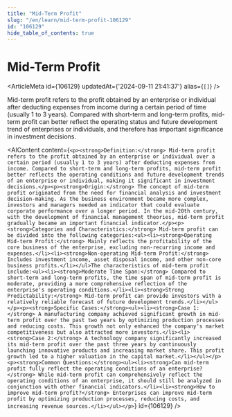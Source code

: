 ```yaml
---
title: "Mid-Term Profit"
slug: "/en/learn/mid-term-profit-106129"
id: "106129"
hide_table_of_contents: true
---
```



# Mid-Term Profit

<ArticleMeta id={106129} updatedAt={'2024-09-11 21:41:37'} alias={`[]`} />
<div className='border-solid border-b border-t-0 my-4 border-[var(--ifm-color-gray-300)]' />

Mid-term profit refers to the profit obtained by an enterprise or individual after deducting expenses from income during a certain period of time (usually 1 to 3 years). Compared with short-term and long-term profits, mid-term profit can better reflect the operating status and future development trend of enterprises or individuals, and therefore has important significance in investment decisions.

<AIContent content={`<p><strong>Definition:</strong> Mid-term profit refers to the profit obtained by an enterprise or individual over a certain period (usually 1 to 3 years) after deducting expenses from income. Compared to short-term and long-term profits, mid-term profit better reflects the operating conditions and future development trends of an enterprise or individual, making it significant in investment decisions.</p><p><strong>Origin:</strong> The concept of mid-term profit originated from the need for financial analysis and investment decision-making. As the business environment became more complex, investors and managers needed an indicator that could evaluate corporate performance over a longer period. In the mid-20th century, with the development of financial management theories, mid-term profit gradually became an important financial indicator.</p><p><strong>Categories and Characteristics:</strong> Mid-term profit can be divided into the following categories:<ul><li><strong>Operating Mid-term Profit:</strong> Mainly reflects the profitability of the core business of the enterprise, excluding non-recurring income and expenses.</li><li><strong>Non-operating Mid-term Profit:</strong> Includes investment income, asset disposal income, and other non-core business profits.</li></ul>The characteristics of mid-term profit include:<ul><li><strong>Moderate Time Span:</strong> Compared to short-term and long-term profits, the time span of mid-term profit is moderate, providing a more comprehensive reflection of the enterprise's operating conditions.</li><li><strong>Strong Predictability:</strong> Mid-term profit can provide investors with a relatively reliable forecast of future development trends.</li></ul></p><p><strong>Specific Cases:</strong><ul><li><strong>Case 1:</strong> A manufacturing company achieved significant growth in mid-term profit over the past two years by optimizing production processes and reducing costs. This growth not only enhanced the company's market competitiveness but also attracted more investors.</li><li><strong>Case 2:</strong> A technology company significantly increased its mid-term profit over the past three years by continuously launching innovative products and increasing market share. This profit growth led to a higher valuation in the capital market.</li></ul></p><p><strong>Common Questions:</strong><ul><li><strong>Can mid-term profit fully reflect the operating conditions of an enterprise?</strong> While mid-term profit can comprehensively reflect the operating conditions of an enterprise, it should still be analyzed in conjunction with other financial indicators.</li><li><strong>How to improve mid-term profit?</strong> Enterprises can improve mid-term profit by optimizing production processes, reducing costs, and increasing revenue sources.</li></ul></p>`} id={106129} />

